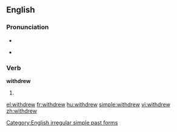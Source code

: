 ==English==

===Pronunciation===
* {{IPA|/'wɪθdɻʊə/}}
* {{audio|En-us-withdrew.ogg|Audio (US)}}
*: {{rhymes|uː}}

===Verb===
'''withdrew'''

# {{simple past of|withdraw}}

[[Category:English irregular simple past forms]]

[[el:withdrew]]
[[fr:withdrew]]
[[hu:withdrew]]
[[simple:withdrew]]
[[vi:withdrew]]
[[zh:withdrew]]